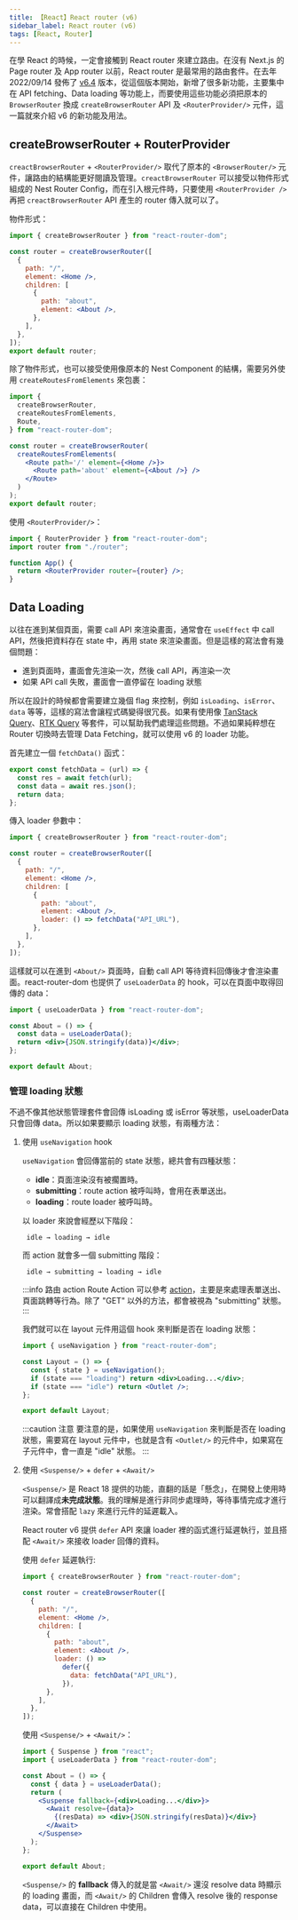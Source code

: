 ```yaml
---
title: 【React】React router (v6)
sidebar_label: React router (v6)
tags: [React, Router]
---
```


在學 React 的時候，一定會接觸到 React router 來建立路由。在沒有 Next.js 的 Page router 及 App router 以前，React router 是最常用的路由套件。在去年 2022/09/14 發佈了 [v6.4](https://github.com/remix-run/react-router/releases?page=4) 版本，從這個版本開始，新增了很多新功能，主要集中在 API fetching、Data loading 等功能上，而要使用這些功能必須把原本的 `BrowserRouter` 換成 `createBrowserRouter` API 及 `<RouterProvider/>` 元件，這一篇就來介紹 v6 的新功能及用法。

## createBrowserRouter + RouterProvider

`creactBrowserRouter` + `<RouterProvider/>` 取代了原本的 `<BrowserRouter/>` 元件，讓路由的結構能更好閱讀及管理。`creactBrowserRouter` 可以接受以物件形式組成的 Nest Router Config，而在引入根元件時，只要使用 `<RouterProvider />` 再把 `creactBrowserRouter` API 產生的 router 傳入就可以了。

物件形式：

```jsx title="router/index.js"
import { createBrowserRouter } from "react-router-dom";

const router = createBrowserRouter([
  {
    path: "/",
    element: <Home />,
    children: [
      {
        path: "about",
        element: <About />,
      },
    ],
  },
]);
export default router;
```

除了物件形式，也可以接受使用像原本的 Nest Component 的結構，需要另外使用 `createRoutesFromElements` 來包裹：

```jsx {7} title="router/index.js"
import {
  createBrowserRouter,
  createRoutesFromElements,
  Route,
} from "react-router-dom";

const router = createBrowserRouter(
  createRoutesFromElements(
    <Route path='/' element={<Home />}>
      <Route path='about' element={<About />} />
    </Route>
  )
);
export default router;
```

使用 `<RouterProvider/>`：

```jsx title="App.jsx"
import { RouterProvider } from "react-router-dom";
import router from "./router";

function App() {
  return <RouterProvider router={router} />;
}
```

## Data Loading

以往在進到某個頁面，需要 call API 來渲染畫面，通常會在 `useEffect` 中 call API，然後把資料存在 state 中，再用 state 來渲染畫面。但是這樣的寫法會有幾個問題：

- 進到頁面時，畫面會先渲染一次，然後 call API，再渲染一次
- 如果 API call 失敗，畫面會一直停留在 loading 狀態

所以在設計的時候都會需要建立幾個 flag 來控制，例如 `isLoading`、`isError`、`data` 等等，這樣的寫法會讓程式碼變得很冗長。如果有使用像 [TanStack Query](https://tanstack.com/query/v4/docs/react/overview)、[RTK Query](https://redux-toolkit.js.org/rtk-query/overview) 等套件，可以幫助我們處理這些問題。不過如果純粹想在 Router 切換時去管理 Data Fetching，就可以使用 v6 的 loader 功能。

首先建立一個 `fetchData()` 函式：

```js
export const fetchData = (url) => {
  const res = await fetch(url);
  const data = await res.json();
  return data;
};
```

傳入 loader 參數中：

```jsx {11} title="router/index.js"
import { createBrowserRouter } from "react-router-dom";

const router = createBrowserRouter([
  {
    path: "/",
    element: <Home />,
    children: [
      {
        path: "about",
        element: <About />,
        loader: () => fetchData("API_URL"),
      },
    ],
  },
]);
```

這樣就可以在進到 `<About/>` 頁面時，自動 call API 等待資料回傳後才會渲染畫面。react-router-dom 也提供了 `useLoaderData` 的 hook，可以在頁面中取得回傳的 data：

```jsx {4} title="pages/About.jsx"
import { useLoaderData } from "react-router-dom";

const About = () => {
  const data = useLoaderData();
  return <div>{JSON.stringify(data)}</div>;
};

export default About;
```

### 管理 loading 狀態

不過不像其他狀態管理套件會回傳 isLoading 或 isError 等狀態，useLoaderData 只會回傳 data。所以如果要顯示 loading 狀態，有兩種方法：

1. 使用 `useNavigation` hook

   `useNavigation` 會回傳當前的 state 狀態，總共會有四種狀態：

   - **idle**：頁面渲染沒有被擱置時。
   - **submitting**：route action 被呼叫時，會用在表單送出。
   - **loading**：route loader 被呼叫時。

   以 loader 來說會經歷以下階段：

   ```
    idle → loading → idle
   ```

   而 action 就會多一個 submitting 階段：

   ```
    idle → submitting → loading → idle
   ```

   :::info 路由 action
   Route Action 可以參考 [action](https://reactrouter.com/en/main/route/action)，主要是來處理表單送出、頁面跳轉等行為。除了 "GET" 以外的方法，都會被視為 "submitting" 狀態。
   :::

   我們就可以在 layout 元件用這個 hook 來判斷是否在 loading 狀態：

   ```jsx {5,6} title="Layout.jsx"
   import { useNavigation } from "react-router-dom";

   const Layout = () => {
     const { state } = useNavigation();
     if (state === "loading") return <div>Loading...</div>;
     if (state === "idle") return <Outlet />;
   };

   export default Layout;
   ```

   :::caution 注意
   要注意的是，如果使用 `useNavigation` 來判斷是否在 loading 狀態，需要寫在 layout 元件中，也就是含有 `<Outlet/>` 的元件中，如果寫在子元件中，會一直是 "idle" 狀態。
   :::

2. 使用 `<Suspense/>` + `defer` + `<Await/>`

   `<Suspense/>` 是 React 18 提供的功能，直翻的話是「懸念」，在開發上使用時可以翻譯成**未完成狀態**。我的理解是進行非同步處理時，等待事情完成才進行渲染。常會搭配 `lazy` 來進行元件的延遲載入。

   React router v6 提供 `defer` API 來讓 loader 裡的函式進行延遲執行，並且搭配 `<Await/>` 來接收 loader 回傳的資料。

   使用 `defer` 延遲執行:

   ```jsx {11-14} title="router/index.js"
   import { createBrowserRouter } from "react-router-dom";

   const router = createBrowserRouter([
     {
       path: "/",
       element: <Home />,
       children: [
         {
           path: "about",
           element: <About />,
           loader: () =>
             defer({
               data: fetchData("API_URL"),
             }),
         },
       ],
     },
   ]);
   ```

   使用 `<Suspense/>` + `<Await/>`：

   ```jsx {7-11} title="pages/About.jsx"
   import { Suspense } from "react";
   import { useLoaderData } from "react-router-dom";

   const About = () => {
     const { data } = useLoaderData();
     return (
       <Suspense fallback={<div>Loading...</div>}>
         <Await resolve={data}>
           {(resData) => <div>{JSON.stringify(resData)}</div>}
         </Await>
       </Suspense>
     );
   };

   export default About;
   ```

   `<Suspense/>` 的 **fallback** 傳入的就是當 `<Await/>` 還沒 resolve data 時顯示的 loading 畫面，而 `<Await/>` 的 Children 會傳入 resolve 後的 response data，可以直接在 Children 中使用。
